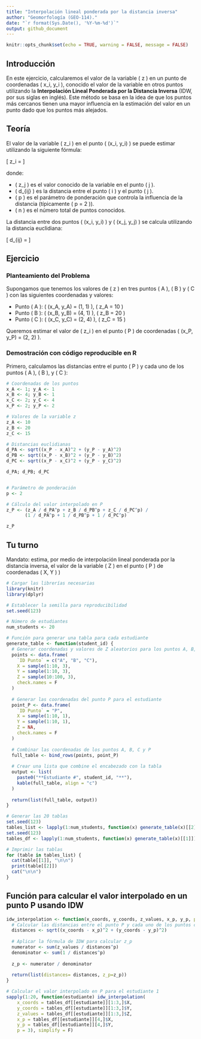 ```yaml
---
title: "Interpolación lineal ponderada por la distancia inversa"
author: "Geomorfología (GEO-114)."
date: "`r format(Sys.Date(), '%Y-%m-%d')`"
output: github_document
---
```



```r
knitr::opts_chunk$set(echo = TRUE, warning = FALSE, message = FALSE)
```


## Introducción

En este ejercicio, calcularemos el valor de la variable \( z \) en un punto de coordenadas \( x_i, y_i \), conocido el valor de la variable en otros puntos utilizando la **Interpolación Lineal Ponderada por la Distancia Inversa** (IDW, por sus siglas en inglés). Este método se basa en la idea de que los puntos más cercanos tienen una mayor influencia en la estimación del valor en un punto dado que los puntos más alejados.

## Teoría

El valor de la variable \( z_i \) en el punto \( (x_i, y_i) \) se puede estimar utilizando la siguiente fórmula:

\[
z_i = \frac{\sum_{j=1}^{n} \frac{z_j}{d_{ij}^p}}{\sum_{j=1}^{n} \frac{1}{d_{ij}^p}}
\]

donde:

- \( z_j \) es el valor conocido de la variable en el punto \( j \).
- \( d_{ij} \) es la distancia entre el punto \( i \) y el punto \( j \).
- \( p \) es el parámetro de ponderación que controla la influencia de la distancia (típicamente \( p = 2 \)).
- \( n \) es el número total de puntos conocidos.

La distancia entre dos puntos \( (x_i, y_i) \) y \( (x_j, y_j) \) se calcula utilizando la distancia euclidiana:

\[
d_{ij} = \sqrt{(x_i - x_j)^2 + (y_i - y_j)^2}
\]

## Ejercicio

### Planteamiento del Problema

Supongamos que tenemos los valores de \( z \) en tres puntos \( A \), \( B \) y \( C \) con las siguientes coordenadas y valores:

- Punto \( A \): \( (x_A, y_A) = (1, 1) \), \( z_A = 10 \)
- Punto \( B \): \( (x_B, y_B) = (4, 1) \), \( z_B = 20 \)
- Punto \( C \): \( (x_C, y_C) = (2, 4) \), \( z_C = 15 \)

Queremos estimar el valor de \( z_i \) en el punto \( P \) de coordenadas \( (x_P, y_P) = (2, 2) \).

### Demostración con código reproducible en R

Primero, calculamos las distancias entre el punto \( P \) y cada uno de los puntos \( A \), \( B \), y \( C \):

```r
# Coordenadas de los puntos
x_A <- 1; y_A <- 1
x_B <- 4; y_B <- 1
x_C <- 2; y_C <- 4
x_P <- 2; y_P <- 2

# Valores de la variable z
z_A <- 10
z_B <- 20
z_C <- 15

# Distancias euclidianas
d_PA <- sqrt((x_P - x_A)^2 + (y_P - y_A)^2)
d_PB <- sqrt((x_P - x_B)^2 + (y_P - y_B)^2)
d_PC <- sqrt((x_P - x_C)^2 + (y_P - y_C)^2)

d_PA; d_PB; d_PC


# Parámetro de ponderación
p <- 2

# Cálculo del valor interpolado en P
z_P <- (z_A / d_PA^p + z_B / d_PB^p + z_C / d_PC^p) /
       (1 / d_PA^p + 1 / d_PB^p + 1 / d_PC^p)

z_P
```

## Tu turno

Mandato: estima, por medio de interpolación lineal ponderada por la distancia inversa, el valor de la variable \( Z \) en el punto \( P \) de coordenadas \( X, Y ) \)


```r
# Cargar las librerías necesarias
library(knitr)
library(dplyr)

# Establecer la semilla para reproducibilidad
set.seed(123)

# Número de estudiantes
num_students <- 20

# Función para generar una tabla para cada estudiante
generate_table <- function(student_id) {
  # Generar coordenadas y valores de Z aleatorios para los puntos A, B, C
  points <- data.frame(
    `ID Punto` = c("A", "B", "C"),
    X = sample(1:10, 3),
    Y = sample(1:10, 3),
    Z = sample(10:100, 3),
    check.names = F
  )
  
  # Generar las coordenadas del punto P para el estudiante
  point_P <- data.frame(
    `ID Punto` = "P",
    X = sample(1:10, 1),
    Y = sample(1:10, 1),
    Z = NA,
    check.names = F
  )
  
  # Combinar las coordenadas de los puntos A, B, C y P
  full_table <- bind_rows(points, point_P)
  
  # Crear una lista que combine el encabezado con la tabla
  output <- list(
    paste0("**Estudiante #", student_id, "**"),
    kable(full_table, align = "c")
  )
  
  return(list(full_table, output))
}

# Generar las 20 tablas
set.seed(123)
tables_list <- lapply(1:num_students, function(x) generate_table(x)[[2]])
set.seed(123)
tables_df <- lapply(1:num_students, function(x) generate_table(x)[[1]])

# Imprimir las tablas
for (table in tables_list) {
  cat(table[[1]], "\n\n")
  print(table[[2]])
  cat("\n\n")
}
```


## Función para calcular el valor interpolado en un punto P usando IDW

```r
idw_interpolation <- function(x_coords, y_coords, z_values, x_p, y_p, p = 2) {
  # Calcular las distancias entre el punto P y cada uno de los puntos conocidos
  distances <- sqrt((x_coords - x_p)^2 + (y_coords - y_p)^2)
  
  # Aplicar la fórmula de IDW para calcular z_p
  numerator <- sum(z_values / distances^p)
  denominator <- sum(1 / distances^p)
  
  z_p <- numerator / denominator
  
  return(list(distances= distances, z_p=z_p))
}

# Calcular el valor interpolado en P para el estudiante 1
sapply(1:20, function(estudiante) idw_interpolation(
    x_coords = tables_df[[estudiante]][1:3,]$X,
    y_coords = tables_df[[estudiante]][1:3,]$Y,
    z_values = tables_df[[estudiante]][1:3,]$Z,
    x_p = tables_df[[estudiante]][4,]$X,
    y_p = tables_df[[estudiante]][4,]$Y,
    p = 3), simplify = F)
```



